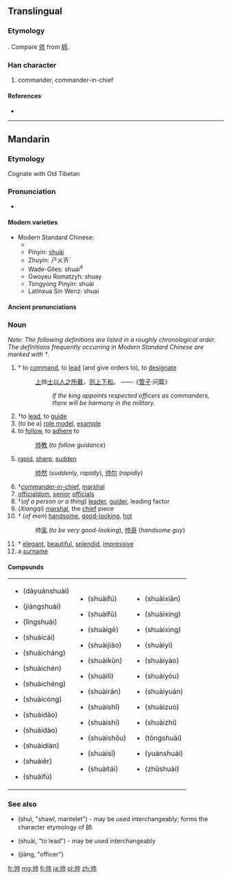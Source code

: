 {{also|帥|师}}
==Translingual==

===Etymology===
{{Han simp|帥}}. Compare [[师]] from [[師]].

===Han character===
{{Han char|rn=50|rad=巾|as=02|sn=5|four=|canj=中中中月 (LLLB)}}

# commander, commander-in-chief

====References====
* {{Han ref|kx=0328.081|hdz=10729.020|uh=5E05|ud=24069}}

----

==Mandarin==
{{Hani-forms|[[帅]]|[[帥]]}}

===Etymology===
Cognate with Old Tibetan {{term|lang=otb|སྲིད|tr=srid||commander, leader|sc=Tibt}}

===Pronunciation===
* {{audio|Zh-shuài.ogg|Audio}}

====Modern varieties====
{{rfc-header|Modern varieties|lang=cmn}}
* Modern Standard Chinese:
** {{IPA|/{{User:Wjcd/py-ipa|s|h|u|a|i|4}}/}}
** Pinyin: [[shuài]]
** Zhuyin: ㄕㄨㄞˋ
** Wade-Giles: shuai<sup>4</sup>
** Gwoyeu Romatzyh: shuay
** Tongyong Pinyin: shuài
** Latinxua Sin Wenz: shuai
{{hide box|Dialectal pronunciations|align=left|
''Note: The numbers listed below, unless belonging to romanisations, indicate tone numbers from Middle Chinese, not actual tonal values or modern dialectal tonal category.''
* Mandarin dialects:
** Beijing (Beijing Mandarin): {{IPA|/{{User:Wjcd/py-ipa|s|h|u|a|i|4}}/}}
** Jinan (Ji Lu Mandarin): ṣuɛ 3
** Tianjin (Ji Lu Mandarin): suai 3
** Xi'an (Zhongyuan Mandarin): fe 3
** Hankou (Southwestern Mandarin): suai 3
** Chengdu (Southwestern Mandarin): suai 3
** Yangzhou (Jianghuai Mandarin): sue 3
** Taiyuan (Jin (Mandarin)): suai 3
* Wu dialects:
** Shanghai (Taihu Wu): se 3, sa 3
*** Jiading: se 3, sa 3, soe 3
** Suzhou (Taihu Wu): se阴去(523)
** Wuxi (Taihu Wu): sa阴去
** Changzhou (Taihu Wu) (''literary''): sa
** Hangzhou (Taihu Wu): sue
** Ningbo (Taihu Wu): se 3
** Shaoxing (Taihu Wu): sa 3
** Quzhou (Chuqu Wu): se 3
** Wenzhou (Oujiang Wu): sa 31
** Wenling (Taizhou Wu): se 3
* Cantonese dialects:
** Standard Cantonese (Guangzhou): {{IPA|/sœy˧˧/}}
** Yale romanisation: seui3
** Hong Kong Government romanisation: seoi3
** Guangdong romanisation: sêu3
** Liu Xixiang romanisation: sui3
* Min dialects:
** Fuzhou (Min Dong): soy 31
** Teochow (Min Nan): sue 31
** Amoy (Min Nan): sue 31, sui 31
** Pe̍h-oē-jī (Min Nan): sòe
* Xiang dialects:
** Changsha (Chang Yi Xiang): ɕyai 31
** Shuangfeng (Lou Shao Xiang): sue 31
* Gan dialects:
** Nanchang: sai 31
* Hakka dialects:
** Meixian: sai 3
}}

====Ancient pronunciations====
{{hide box|Pronunciation 1|align=left|
* Middle Chinese:
** Initial: 生
** Final: 脂
** Tone: 去
** She: 止
** Openness: 合
** Deng: 三等
** Fanqie: 所類
* Old Chinese (Reconstructions):
** Bernhard Karlgren:  /ʂi̯wəd/  Ⅹ/6部
** Wang Li: /ʃiuət/ 物
** Zhengzhang Shangfeng: /sruds/ 隊2部
** Li Fanggui: /srjədh/ 微
** Bai Yiping: /srjuts/  物部
** Pan Wuyun: /sruds/  物2部}}
{{hide box|Pronunciation 2|align=left|
* Middle Chinese:
** Initial: 生
** Final: 術
** Tone: 入
** She: 臻
** Openness: 合
** Deng: 三等
** Fanqie: 所律
* Old Chinese (Reconstructions):
** Bernhard Karlgren:  /ʂi̯wət/  Ⅹ/5部
** Wang Li: /ʃiuət/ 物
** Zhengzhang Shangfeng: /srud/ 物2部
** Li Fanggui: /srjət/ 微
** Bai Yiping: /srjut/  物部
** Pan Wuyun: /srud/  物2部
}}

===Noun===
{{cmn-noun|s|pin=shuài ([[shuai4]])|pint=shuai4|tra=帥|sim=帅|rs=巾02}}

''Note: The following definitions are listed in a roughly chronological order. The definitions frequently occurring in Modern Standard Chinese are marked with †.''

# †{{military|lang=cmn|skey=shuai4}} to [[command]], to [[lead]] (and give orders to), to [[designate]]
#: [[上]]帅[[士]][[以]][[人]][[之]][[所]][[戴]]，[[则]][[上下]][[和]]。 ——《[[w:Guanzi (text)|管子]]·问篇》
#:: ''If the king appoints respected officers as commanders, there will be harmony in the military.''
# †to [[lead]], to [[guide]]
# (to be a) [[role model]], [[example]]
# to [[follow]], to [[adhere]] to
#: [[帅教]] (''to follow guidance'')
# [[rapid]], [[sharp]], [[sudden]]
#: [[帅然]] (''suddenly, rapidly''), [[帅尔]] (''rapidly'')
# †[[commander-in-chief]], [[marshal]]
# [[officialdom]], [[senior]] [[official]]s
# †(''of a person or a thing'') [[leader]], [[guider]], leading factor
# (''Xiangqi'') [[marshal]], the [[chief]] piece
# †{{colloquial|lang=cmn|skey=shuai4}} (''of men'') [[handsome]], [[good-looking]], [[hot]]
#: 帅[[呆]] (''to be very good-looking''), [[帅哥]] (''handsome guy'')
# †{{colloquial|lang=cmn|skey=shuai4}} [[elegant]], [[beautiful]], [[splendid]], [[impressive]]
# a [[surname]]

====Compounds====
{|style="width:100%"
|
* {{Hans|[[大元帅]]}} (dàyuánshuài)
* {{Hans|[[将帅]]}} (jiàngshuài)
* {{Hans|[[领帅]]}} (lǐngshuài)
* {{Hans|[[帅才]]}} (shuàicái)
* {{Hans|[[帅长]]}} (shuàicháng)
* {{Hans|[[帅臣]]}} (shuàichén)
* {{Hans|[[帅乘]]}} (shuàichéng)
* {{Hans|[[帅从]]}} (shuàicóng)
* {{Hans|[[帅导]]}} (shuàidǎo)
* {{Hans|[[帅道]]}} (shuàidào)
* {{Hans|[[帅甸]]}} (shuàidiàn)
* {{Hans|[[帅尔]]}} (shuàiěr)
* {{Hans|[[帅伏]]}} (shuàifú)
|
* {{Hans|[[帅服]]}} (shuàifú)
* {{Hans|[[帅府]]}} (shuàifǔ)
* {{Hans|[[帅哥]]}} (shuàigē)
* {{Hans|[[帅教]]}} (shuàijiào)
* {{Hans|[[帅阃]]}} (shuàikǔn)
* {{Hans|[[帅厉]]}} (shuàilì)
* {{Hans|[[帅然]]}} (shuàirán)
* {{Hans|[[帅使]]}} (shuàishǐ)
* {{Hans|[[帅示]]}} (shuàishì)
* {{Hans|[[帅首]]}} (shuàishǒu)
* {{Hans|[[帅司]]}} (shuàisī)
* {{Hans|[[帅台]]}} (shuàitái)
|
* {{Hans|[[帅先]]}} (shuàixiān)
* {{Hans|[[帅行]]}} (shuàixíng)
* {{Hans|[[帅性]]}} (shuàixìng)
* {{Hans|[[帅意]]}} (shuàiyì)
* {{Hans|[[帅繇]]}} (shuàiyáo)
* {{Hans|[[帅由]]}} (shuàiyóu)
* {{Hans|[[帅垣]]}} (shuàiyuán)
* {{Hans|[[帅座]]}} (shuàizuò)
* {{Hans|[[帅职]]}} (shuàizhí)
* {{Hans|[[统帅]]}} (tǒngshuài)
* {{Hans|[[元帅]]}} (yuánshuài)
* {{Hans|[[主帅]]}} (zhǔshuài)
|}

===See also===
* {{Hans|[[帨]]}} (shuì, "shawl, mantelet") - may be used interchangeably; forms the character etymology of 帥.
* {{Hans|[[率]]}} (shuài, "to lead") - may be used interchangeably
* {{Hans|[[将]]}} (jiàng, "officer")

[[fr:帅]]
[[mg:帅]]
[[fj:帅]]
[[ja:帅]]
[[pl:帅]]
[[zh:帅]]